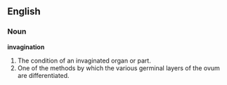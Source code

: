 ==English==

===Noun===

'''invagination'''

#The condition of an invaginated organ or part.
#One of the methods by which the various germinal layers of the ovum are differentiated.
